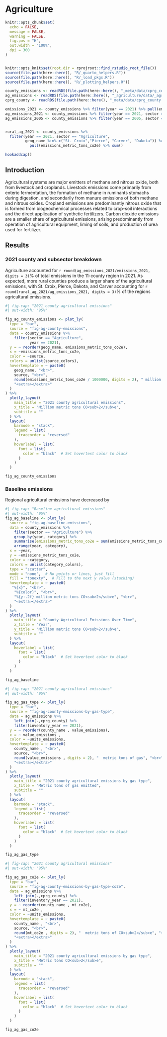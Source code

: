 # Agriculture {#sec-agriculture}
```r
knitr::opts_chunk$set(
  echo = FALSE,
  message = FALSE,
  warning = FALSE,
  fig.pos = "H",
  out.width = "100%",
  dpi = 300
)


knitr::opts_knit$set(root.dir = rprojroot::find_rstudio_root_file())
source(file.path(here::here(), "R/_quarto_helpers.R"))
source(file.path(here::here(), "R/_load_pkgs.R"))
source(file.path(here::here(), "R/_plotting_helpers.R"))

county_emissions <- readRDS(file.path(here::here(), "_meta/data/cprg_county_emissions.RDS"))
ag_emissions <- readRDS(file.path(here::here(), "_agriculture/data/_agricultural_emissions.RDS"))
cprg_county <- readRDS(file.path(here::here(), "_meta/data/cprg_county.RDS"))

emissions_2021 <- county_emissions %>% filter(year == 2021) %>% pull(emissions_metric_tons_co2e) %>% sum()
ag_emissions_2021 <- county_emissions %>% filter(year == 2021, sector == "Agriculture") %>% pull(emissions_metric_tons_co2e) %>% sum()
ag_emissions_2005 <- county_emissions %>% filter(year == 2005, sector == "Agriculture") %>% pull(emissions_metric_tons_co2e) %>% sum()


rural_ag_2021 <- county_emissions %>% 
  filter(year == 2021, sector == "Agriculture",
         geog_name %in% c("St. Croix","Pierce", "Carver", "Dakota")) %>% 
           pull(emissions_metric_tons_co2e) %>% sum()

hookaddcap()
```

## Introduction

Agricultural systems are major emitters of methane and nitrous oxide, both from livestock and croplands. Livestock emissions come primarily from enteric fermentation, the formation of methane in ruminants stomachs during digestion, and secondarily from manure emissions of both methane and nitrous oxides. Cropland emissions are predominantly nitrous oxide that is formed from biogeochemical processes related to crop-soil interactions and the direct application of synthetic fertilizers. Carbon dioxide emissions are a smaller share of agricultural emissions, arising predominantly from operation of agricultural equipment, liming of soils, and production of urea used for fertilizer.


## Results

### 2021 county and subsector breakdown

Agriculture accounted for `r round(ag_emissions_2021/emissions_2021, digits = 3)`% of total emissions in the 11-county region in 2021. As expected, more rural counties produce a larger share of the agricultural emissions, with St. Croix, Pierce, Dakota, and Carver accounting for `r round(rural_ag_2021/ag_emissions_2021, digits = 3)`% of the regions agricultural emissions.

```r
#| fig-cap: "2021 county agricultural emissions"
#| out-width: "95%"

fig_ag_county_emissions <- plot_ly(
  type = "bar",
  source = "fig-ag-county-emissions",
  data = county_emissions %>%
    filter(sector == "Agriculture",
           year == 2021),
  y = ~ reorder(geog_name, emissions_metric_tons_co2e),
  x = ~emissions_metric_tons_co2e,
  color = ~source,
  colors = unlist(source_colors),
  hovertemplate = ~ paste0(
    geog_name, "<br>",
    source, "<br>",
    round(emissions_metric_tons_co2e / 1000000, digits = 2), " million metric tons CO<sub>2</sub>e", "<br>",
    "<extra></extra>"
  )
) %>%
  plotly_layout(
    main_title = "2021 county agricultural emissions",
    x_title = "Million metric tons CO<sub>2</sub>e",
    subtitle = ""
  ) %>%
  layout(
    barmode = "stack",
    legend = list(
      traceorder = "reversed"
    ),
    hoverlabel = list(
      font = list(
        color = "black"  # Set hovertext color to black
      )
    )
  )

fig_ag_county_emissions
```


### Baseline emissions

Regional agricultural emissions have decreased by 

```r
#| fig-cap: "Baseline agricultural emissions"
#| out-width: "95%"
fig_ag_baseline <- plot_ly(
  source = "fig-ag-baseline-emissions",
  data = county_emissions %>%
    filter(sector == "Agriculture") %>% 
    group_by(year, category) %>% 
    summarise(emissions_metric_tons_co2e = sum(emissions_metric_tons_co2e))%>%
    arrange(year, category),
  x = ~year,
  y = ~emissions_metric_tons_co2e,
  color = ~category,
  colors = unlist(category_colors),
  type = "scatter",
  mode = "none",  # No points or lines, just fill
  fill = "tonexty",  # Fill to the next y value (stacking)
  hovertemplate = ~ paste0(
   "%{x}", "<br>",
    "%{color}", "<br>",
    "%{y:.2f} million metric tons CO<sub>2</sub>e", "<br>",
    "<extra></extra>"
  )
) %>%
  plotly_layout(
    main_title = "County Agricultural Emissions Over Time",
    x_title = "Year",
    y_title = "Million metric tons CO<sub>2</sub>e",
    subtitle = ""
  ) %>%
  layout(
    hoverlabel = list(
      font = list(
        color = "black"  # Set hovertext color to black
      )
    )
  )

fig_ag_baseline
```


```r
#| fig-cap: "2021 county agricultural emissions"
#| out-width: "95%"

fig_ag_gas_type <- plot_ly(
  type = "bar",
  source = "fig-ag-county-emissions-by-gas-type",
  data = ag_emissions %>%
    left_join(.,cprg_county) %>% 
    filter(inventory_year == 2021),
  y = ~ reorder(county_name , value_emissions),
  x = ~ value_emissions ,
  color = ~units_emissions,
  hovertemplate = ~ paste0(
    county_name , "<br>",
    source, "<br>",
    round(value_emissions , digits = 2), "  metric tons of gas", "<br>",
    "<extra></extra>"
  )
) %>%
  plotly_layout(
    main_title = "2021 county agricultural emissions by gas type",
    x_title = "Metric tons of gas emitted",
    subtitle = ""
  ) %>%
  layout(
    barmode = "stack",
    legend = list(
      traceorder = "reversed"
    ),
    hoverlabel = list(
      font = list(
        color = "black"  # Set hovertext color to black
      )
    )
  )

fig_ag_gas_type
```

```r
#| fig-cap: "2021 county agricultural emissions"
#| out-width: "95%"

fig_ag_gas_co2e <- plot_ly(
  type = "bar",
  source = "fig-ag-county-emissions-by-gas-type-co2e",
  data = ag_emissions %>%
    left_join(.,cprg_county) %>% 
    filter(inventory_year == 2021),
  y = ~ reorder(county_name , mt_co2e),
  x = ~ mt_co2e ,
  color = ~units_emissions,
  hovertemplate = ~ paste0(
    county_name , "<br>",
    source, "<br>",
    round(mt_co2e , digits = 2), "  metric tons of CO<sub>2</sub>e", "<br>",
    "<extra></extra>"
  )
) %>%
  plotly_layout(
    main_title = "2021 county agricultural emissions by gas type",
    x_title = "Metric tons CO<sub>2</sub>e",
    subtitle = ""
  ) %>%
  layout(
    barmode = "stack",
    legend = list(
      traceorder = "reversed"
    ),
    hoverlabel = list(
      font = list(
        color = "black"  # Set hovertext color to black
      )
    )
  )

fig_ag_gas_co2e
```
